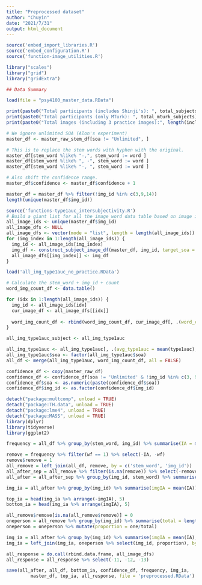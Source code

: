 ---
title: "Preprocessed dataset"
author: "Chuyin"
date: "2021/7/31"
output: html_document
---

```{r setup, include=FALSE}
source('embed_import_libraries.R')
source('embed_configuration.R')
source('function-image_utilities.R')

library("scales")
library("grid")
library("gridExtra")
```


```{r}
## Data Summary

load(file = "psy4100_master_data.RData")

print(paste0("Total participants (includes Shinji's): ", total_subjects))
print(paste0("Total participants (only MTurk): ", total_mturk_subjects))
print(paste0("Total images (including 3 practice images):", length(included_img_ids)))

# We ignore unlimited SOA (Alon's experiment)
master_df <- master_raw_stem_df[soa != "Unlimited", ]

# This is to replace the stem words with hyphen with the original.
master_df[stem_word %like% "-,", stem_word := word ] 
master_df[stem_word %like% ", -", stem_word := word ] 
master_df[stem_word %like% "-, ", stem_word := word ] 

# Also shift the confidence range.
master_df$confidence <- master_df$confidence + 1
```


```{r extra setting}
master_df = master_df %>% filter(!img_id %in% c(3,9,14))
length(unique(master_df$img_id))
```

```{r, message=FALSE}
source('functions-type1auc_intersubjectivity.R')
# Build a giant list for all the image word data table based on image ids.
all_image_ids <- unique(master_df$img_id)
all_image_dfs <- NULL
all_image_dfs <- vector(mode = "list", length = length(all_image_ids))
for (img_index in 1:length(all_image_ids)) {
  img_id <- all_image_ids[img_index]
  img_df <- construct_subject_image_df(master_df, img_id, target_soa = 0)
  all_image_dfs[[img_index]] <- img_df
}
```


```{r word IA dataset}
load('all_img_type1auc_no_practice.RData')

# Calculate the stem_word + img_id + count
word_img_count_df <- data.table()

for (idx in 1:length(all_image_ids)) {
  img_id <- all_image_ids[idx]
  cur_image_df <- all_image_dfs[[idx]]  
  
  word_img_count_df <- rbind(word_img_count_df, cur_image_df[, .(word_count = .N, mean_confidence = mean(.SD$confidence)), by=c("img_id", "soa", "stem_word")])
}

all_img_type1auc_subject <- all_img_type1auc

all_img_type1auc <- all_img_type1auc[, .(avg_type1auc = mean(type1auc), avg_type1auc_weighted = mean(type1auc_weighted)), by=c("stem_word", "soa", "img_id")]
all_img_type1auc$soa <- factor(all_img_type1auc$soa)
all_df <- merge(all_img_type1auc, word_img_count_df, all = FALSE)

```


```{r confidence}
confidence_df <- copy(master_raw_df)
confidence_df <- confidence_df[soa != 'Unlimited' & !img_id %in% c(3, 9, 14)]
confidence_df$soa <- as.numeric(paste(confidence_df$soa))
confidence_df$img_id <- as.factor(confidence_df$img_id)
```


```{r remove frequency = 1}
detach("package:multcomp", unload = TRUE)
detach("package:TH.data", unload = TRUE)
detach("package:lme4", unload = TRUE)
detach("package:MASS", unload = TRUE)
library(dplyr)
library(tidyverse)
library(ggplot2)

frequency = all_df %>% group_by(stem_word, img_id) %>% summarise(IA = mean(avg_type1auc), wf = sum(word_count))

remove = frequency %>% filter(wf == 1) %>% select(-IA, -wf)
remove$remove = 1
all_remove = left_join(all_df, remove, by = c('stem_word', 'img_id'))
all_after_sep = all_remove %>% filter(is.na(remove)) %>% select(-remove, -avg_type1auc_weighted)
all_after = all_after_sep %>% group_by(img_id, stem_word) %>% summarise(IA = mean(avg_type1auc), freq = sum(word_count), conf = sum(word_count * mean_confidence)/sum(word_count))

```


```{r img IA top & bottom}
img_ia = all_after %>% group_by(img_id) %>% summarise(imgIA = mean(IA))

top_ia = head(img_ia %>% arrange(-imgIA), 5)
bottom_ia = head(img_ia %>% arrange(imgIA), 5)
```


```{r proportion of rarely reported words}
all_remove$remove[is.na(all_remove$remove)] = 0
oneperson = all_remove %>% group_by(img_id) %>% summarise(total = length(unique(stem_word)), one = sum(remove))
oneperson = oneperson %>% mutate(proportion = one/total)
```


```{r img-level dataset}
img_ia = all_after %>% group_by(img_id) %>% summarise(imgIA = mean(IA), frequency = mean(freq), conf = sum(freq * conf)/sum(freq))
img_ia = left_join(img_ia, oneperson %>% select(img_id, proportion), by = 'img_id')
```


```{r all responses}
all_response = do.call(rbind.data.frame, all_image_dfs)
all_response = all_response %>% select(-11, -12, -13)
```


```{r save}
save(all_after, all_df, bottom_ia, confidence_df, frequency, img_ia, 
         master_df, top_ia, all_response, file = 'preprocessed.RData')
```
